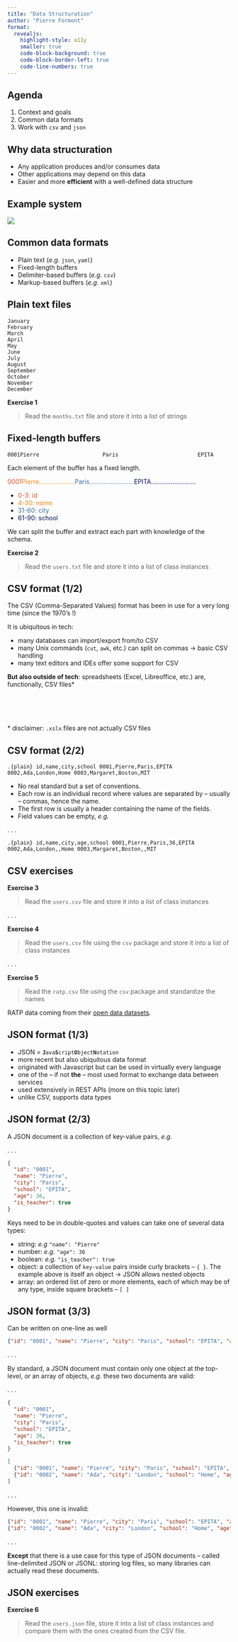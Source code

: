 ```yaml
---
title: "Data Structuration"
author: "Pierre Formont"
format: 
  revealjs:
    highlight-style: a11y
    smaller: true
    code-block-background: true
    code-block-border-left: true
    code-line-numbers: true
---
```


## Agenda

1. Context and goals
2. Common data formats
3. Work with `csv` and `json`

## Why data structuration

- Any application produces and/or consumes data
- Other applications may depend on this data
- Easier and more **efficient** with a well-defined data structure

## Example system

![](resources/diagrams/example-system.png)

## Common data formats

::: {.incremental}
- Plain text (_e.g._ `json`, `yaml`)
- Fixed-length buffers
- Delimiter-based buffers (_e.g._ `csv`)
- Markup-based buffers (_e.g._ `xml`)
:::

## Plain text files

```.plain
January
February
March
April
May
June
July
August
September
October
November
December
```

**Exercise 1**

>  Read the `months.txt` file and store it into a list of strings

## Fixed-length buffers

```.plain
0001Pierre                    Paris                         EPITA                         
```

Each element of the buffer has a fixed length.

[0001]{style="color:#E14D2A;"}[Pierre....................]{style="color:#FD841F;"}[Paris.........................]{style="color:#3E6D9C;"}[EPITA.........................]{style="color:#001253;"}

- [0-3: id]{style="color:#E14D2A;"}
- [4-30: name]{style="color:#FD841F;"}
- [31-60: city]{style="color:#3E6D9C;"}
- [61-90: school]{style="color:#001253;"}

We can split the buffer and extract each part with knowledge of the schema.

**Exercise 2**

>  Read the `users.txt` file and store it into a list of class instances

## CSV format (1/2)

The CSV (Comma-Separated Values) format has been in use for a very long time (since the 1970's !)

It is ubiquitous in tech:

- many databases can import/export from/to CSV
- many Unix commands (`cut`, `awk`, etc.) can split on commas -> basic CSV handling
- many text editors and IDEs offer some support for CSV

**But also outside of tech**: spreadsheets (Excel, Libreoffice, etc.) are, functionally, CSV files*

<br/>
<br/>
<br/>
<br/>
* disclaimer: `.xslx` files are not actually CSV files

## CSV format (2/2)

```.{plain}
id,name,city,school
0001,Pierre,Paris,EPITA
0002,Ada,London,Home
0003,Margaret,Boston,MIT
```

::: {.incremental}

- No real standard but a set of conventions.
- Each row is an individual record where values are separated by -- usually -- commas, hence the name.
- The first row is usually a header containing the name of the fields.
- Field values can be empty, _e.g._

:::

. . .

```.{plain}
id,name,city,age,school
0001,Pierre,Paris,36,EPITA
0002,Ada,London,,Home
0003,Margaret,Boston,,MIT
```

## CSV exercises

**Exercise 3**

>  Read the `users.csv` file and store it into a list of class instances

. . .

**Exercise 4**

>  Read the `users.csv` file using the `csv` package and store it into a list of class instances

. . .

**Exercise 5**

>  Read the `ratp.csv` file using the `csv` package and standardize the names

RATP data coming from their [open data datasets](https://data.ratp.fr/explore/dataset/trafic-annuel-entrant-par-station-du-reseau-ferre-2021/information/).

## JSON format (1/3)

::: {.incremental}

- JSON = **`J`**`ava`**`S`**`cript `**`O`**`bject `**`N`**`otation`
- more recent but also ubiquitous data format
- originated with Javascript but can be used in virtually every language
- one of the -- if not **the** -- most used format to exchange data between services
- used extensively in REST APIs (more on this topic later)
- unlike CSV, supports data types

:::

## JSON format (2/3)

A JSON document is a collection of key-value pairs, _e.g._

. . .

```.json
{
  "id": "0001",
  "name": "Pierre",
  "city": "Paris",
  "school": "EPITA",
  "age": 36,
  "is_teacher": true
}
```

Keys need to be in double-quotes and values can take one of several data types:

::: {.incremental}

- string: _e.g_ `"name": "Pierre"`
- number: _e.g._ `"age": 36`
- boolean: _e.g._ `"is_teacher": true`
- object: a collection of `key-value` pairs inside curly brackets -- `{ }`. The example above is itself an object -> JSON allows nested objects
- array: an ordered list of zero or more elements, each of which may be of any type, inside square brackets -- `[ ]`

:::

## JSON format (3/3)

Can be written on one-line as well

```.json
{"id": "0001", "name": "Pierre", "city": "Paris", "school": "EPITA", "age": 36, "is_teacher": true}
```

. . .

By standard, a JSON document must contain only one object at the top-level, or an array of objects, _e.g._ these two documents are valid:

. . .

```.json
{
  "id": "0001",
  "name": "Pierre",
  "city": "Paris",
  "school": "EPITA",
  "age": 36,
  "is_teacher": true
}
```

```.json
[
  {"id": "0001", "name": "Pierre", "city": "Paris", "school": "EPITA", "age": 36, "is_teacher": true},
  {"id": "0002", "name": "Ada", "city": "London", "school": "Home", "age": 28, "is_teacher": false}
]
```

. . .

However, this one is invalid:

```.json
{"id": "0001", "name": "Pierre", "city": "Paris", "school": "EPITA", "age": 36, "is_teacher": true}
{"id": "0002", "name": "Ada", "city": "London", "school": "Home", "age": 28, "is_teacher": false}
```

. . . 

**Except** that there is a use case for this type of JSON documents -- called line-delimited JSON or JSONL: storing log files, so many libraries can actually read these documents.

## JSON exercises

**Exercise 6**

>  Read the `users.json` file, store it into a list of class instances and compare them with the ones created from the CSV file.

